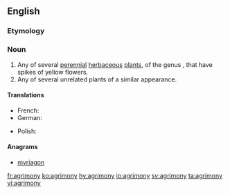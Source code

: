 ==English==

===Etymology===
{{rfe}}

===Noun===
{{wikipedia}}
{{en-noun|agrimonies}}

# Any of several [[perennial]] [[herbaceous]] [[plant]]s, of the genus {{taxlink|Agrimonia|genus|noshow=1}}, that have spikes of yellow flowers.
# Any of several unrelated plants of a similar appearance.

====Translations====
{{trans-top|plant of the genus ''Agrimonia''}}
* French: {{t+|fr|aigremoine|f}}
* German: {{t|de|Odermennig|m}}
{{trans-mid}}
* Polish: {{t|pl|rzepik|m}}
{{trans-bottom}}

====Anagrams====
* [[myriagon#English|myriagon]]

[[fr:agrimony]]
[[ko:agrimony]]
[[hy:agrimony]]
[[io:agrimony]]
[[sv:agrimony]]
[[ta:agrimony]]
[[vi:agrimony]]